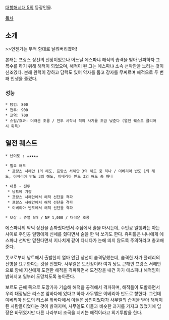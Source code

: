 [[대항해시대 5]]의 등장인물.

[[목차]]
== 소개 ==
>>언젠가는 무적 함대로 날려버리겠어!

본래는 프랑스 상선의 선장이었으나 어느날 에스파냐 해적의 습격을 받아 난파하자 그 복수를 하기 위해 해적이 되었으며, 해적이 된 그는 에스파냐 소속 선박만을 노리는 것이 신조였다. 본래 완력이 강하고 담력도 있어 약자를 돕고 강자를 무찌르며 해적으로 두 번째 인생을 즐겼다.

=== 성능 ===
 * 탐험: 800
 * 전투: 900
 * 교역: 700
 * 스킬/효과: 더러운 조롱 / 전투 시작시 적의 사기를 조금 낮춘다 (열전 퀘스트 클리어시 획득)

== 열전 퀘스트 ==
 * 난이도 : ★★★★★

 * 필요 해도
  * 프랑스 서해안 1의 해도, 프랑스 서해안 3의 해도 중 하나 / 이베리아 반도 1의 해도, 이베리아 반도 3의 해도, 이베리아 반도 3의 해도 중 하나

 * 내용 - 전투
  * 낭트에 기항
  * 프랑스 서해안에서 해적 선단을 격파
  * 프랑스 서해안에서 해적 선단을 격파
  * 이베리아 반도에서 해적 선단을 격파

 * 보상 : 쥬얼 5개 / NP 1,000 / 더러운 조롱

에스파냐의 악덕 상선을 손봐줬다면서 주점에서 술을 마시는데, 주인공 일행과는 아는 사이로 주인공 일행에게 신세를 줬다면서 술을 한 턱 쏘기도 한다. 쥬피톨은 니나에게 에스파냐 선박만 덮친다면서 지나치게 같이 다니다가 눈에 띄지 않도록 주의하라고 충고해준다.

롯코로부터 낭트에서 출발한지 얼마 안된 상선이 습격당했는데, 습격한 자가 플레리의 신병을 요구한다는 것을 전했다. 사무엘은 도전장이라 여겨 낭트 근해인 프랑스 서해안으로 향해 자신에게 도전한 해적을 격파하면서 도전장을 내건 자가 에스파냐 해적임이 밝혀지고 일부러 도망치도록 놓아준다.

보르도 근해 쪽으로 도망가자 기습해 해적을 공격해서 격파하며, 해적들이 도발하면서 우리 대장님은 리스본 앞바다에 있다고 하자 사무엘은 이베리아 반도로 향한다. 그런데 이베리아 반도의 리스본 앞바다에서 이들은 상인이었다가 사무엘의 습격을 받아 해적이 된 사람들이었다는 것이 밝혀지며, 사무엘도 이들과 비슷한 과거를 가지고 있었기에 입장은 바뀌었지만 다른 나라부터 조국을 지키는 해적이라고 의기투합을 한다.
